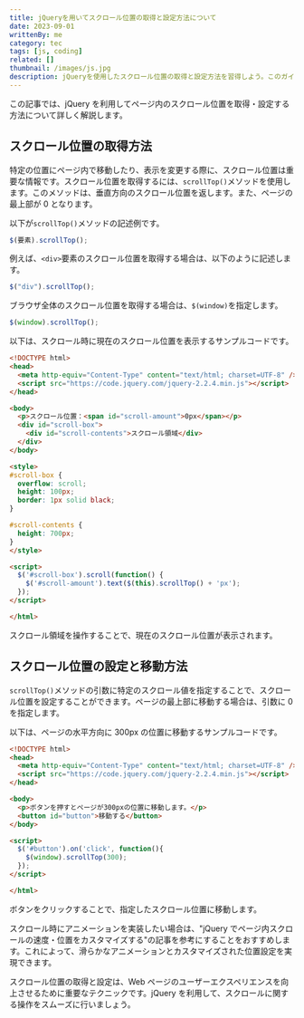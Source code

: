 ```yaml
---
title: jQueryを用いてスクロール位置の取得と設定方法について
date: 2023-09-01
writtenBy: me
category: tec
tags: [js, coding]
related: []
thumbnail: /images/js.jpg
description: jQueryを使用したスクロール位置の取得と設定方法を習得しよう。このガイドでは、ウェブページ内でのスクロール位置の管理を効果的に行うための方法を詳しく解説します。スクロール位置の制御をマスターして、ウェブサイトのユーザーエクスペリエンスを向上させましょう。
---
```


この記事では、jQuery を利用してページ内のスクロール位置を取得・設定する方法について詳しく解説します。

## スクロール位置の取得方法

特定の位置にページ内で移動したり、表示を変更する際に、スクロール位置は重要な情報です。スクロール位置を取得するには、`scrollTop()`メソッドを使用します。このメソッドは、垂直方向のスクロール位置を返します。また、ページの最上部が 0 となります。

以下が`scrollTop()`メソッドの記述例です。

```javascript
$(要素).scrollTop();
```

例えば、`<div>`要素のスクロール位置を取得する場合は、以下のように記述します。

```javascript
$("div").scrollTop();
```

ブラウザ全体のスクロール位置を取得する場合は、`$(window)`を指定します。

```javascript
$(window).scrollTop();
```

以下は、スクロール時に現在のスクロール位置を表示するサンプルコードです。

```html
<!DOCTYPE html>
<head>
  <meta http-equiv="Content-Type" content="text/html; charset=UTF-8" />
  <script src="https://code.jquery.com/jquery-2.2.4.min.js"></script>
</head>

<body>
  <p>スクロール位置：<span id="scroll-amount">0px</span></p>
  <div id="scroll-box">
    <div id="scroll-contents">スクロール領域</div>
  </div>
</body>

<style>
#scroll-box {
  overflow: scroll;
  height: 100px;
  border: 1px solid black;
}

#scroll-contents {
  height: 700px;
}
</style>

<script>
  $('#scroll-box').scroll(function() {
    $('#scroll-amount').text($(this).scrollTop() + 'px');
  });
</script>

</html>
```

スクロール領域を操作することで、現在のスクロール位置が表示されます。

## スクロール位置の設定と移動方法

`scrollTop()`メソッドの引数に特定のスクロール値を指定することで、スクロール位置を設定することができます。ページの最上部に移動する場合は、引数に 0 を指定します。

以下は、ページの水平方向に 300px の位置に移動するサンプルコードです。

```html
<!DOCTYPE html>
<head>
  <meta http-equiv="Content-Type" content="text/html; charset=UTF-8" />
  <script src="https://code.jquery.com/jquery-2.2.4.min.js"></script>
</head>

<body>
  <p>ボタンを押すとページが300pxの位置に移動します。</p>
  <button id="button">移動する</button>
</body>

<script>
  $('#button').on('click', function(){
    $(window).scrollTop(300);
  });
</script>

</html>
```

ボタンをクリックすることで、指定したスクロール位置に移動します。

スクロール時にアニメーションを実装したい場合は、"jQuery でページ内スクロールの速度・位置をカスタマイズする"の記事を参考にすることをおすすめします。これによって、滑らかなアニメーションとカスタマイズされた位置設定を実現できます。

スクロール位置の取得と設定は、Web ページのユーザーエクスペリエンスを向上させるために重要なテクニックです。jQuery を利用して、スクロールに関する操作をスムーズに行いましょう。
